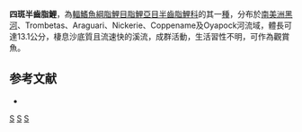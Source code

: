 {{Speciesbox 
| taxon = Hemiodus quadrimaculatus
| status = NE
| status_system = IUCN3.1
| authority =  [[Pellegrin|Pellegrin]], 1909
| image = Hemiodus quadrimaculatus Armbruster.jpg
| image caption = 四斑半齒脂鯉
| synonyms = *''Hemiodopsis quadrimaculata''<br /><small>Pellegrin, 1909</small>
*''Hemiodopsis quadrimaculatus''<br /><small>Pellegrin, 1909</small>
*''Hemiodopsis quadrimaculatus quadrimaculatus''<br /><small>Pellegrin, 1909</small>
}}
'''四斑半齒脂鯉'''，為[[輻鰭魚綱|輻鰭魚綱]][[脂鯉目|脂鯉目]][[脂鯉亞目|脂鯉亞目]][[半齒脂鯉科|半齒脂鯉科]]的其一[[種|種]]，分布於[[南美洲|南美洲]][[黑河|黑河]]、Trombetas、Araguari、Nickerie、Coppename及Oyapock河流域，體長可達13.1公分，棲息沙底質且流速快的溪流，成群活動，生活習性不明，可作為觀賞魚。

==参考文献==
{{refbegin}}
*{{FishBase_species|genus=Hemiodus|species=quadrimaculatus|year=2013|month=10}}
{{refend}}
{{Taxonbar|from=Q5556116}}

[[Category:觀賞魚|S]]
[[Category:半齒脂鯉屬|S]]
[[Category:1909年描述的鱼类|S]]